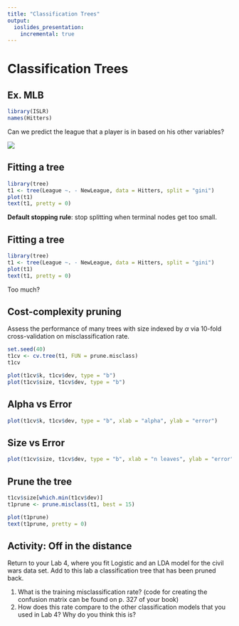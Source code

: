 ```yaml
---
title: "Classification Trees"
output:
  ioslides_presentation:
    incremental: true
---
```


# Classification Trees

## Ex. MLB {.build .vcenter .flexbox}

```r
library(ISLR)
names(Hitters)
```

Can we predict the league that a player is in based on his other variables?

<img src="https://blog.sysomos.com/wp-content/uploads/2013/10/american-league-logo1-300x150.jpg"> 

## Fitting a tree {.build}

```r
library(tree)
t1 <- tree(League ~. - NewLeague, data = Hitters, split = "gini")
plot(t1)
text(t1, pretty = 0)
```

**Default stopping rule**: stop splitting when terminal nodes get too small.


## Fitting a tree {.build}

```r
library(tree)
t1 <- tree(League ~. - NewLeague, data = Hitters, split = "gini")
plot(t1)
text(t1, pretty = 0)
```

Too much?

## Cost-complexity pruning {.build}

Assess the performance of many trees with size indexed by $\alpha$ via 10-fold cross-validation on misclassification rate.

```r
set.seed(40)
t1cv <- cv.tree(t1, FUN = prune.misclass)
t1cv
```

```r
plot(t1cv$k, t1cv$dev, type = "b")
plot(t1cv$size, t1cv$dev, type = "b")
```


## Alpha vs Error

```r
plot(t1cv$k, t1cv$dev, type = "b", xlab = "alpha", ylab = "error")
```


## Size vs Error

```r
plot(t1cv$size, t1cv$dev, type = "b", xlab = "n leaves", ylab = "error")
```


## Prune the tree

```r
t1cv$size[which.min(t1cv$dev)]
t1prune <- prune.misclass(t1, best = 15)
```

```r
plot(t1prune)
text(t1prune, pretty = 0)
```


## Activity: Off in the distance

Return to your Lab 4, where you fit Logistic and an LDA model for the civil wars
data set. Add to this lab a classification tree that has been pruned back.

1. What is the training misclassification rate? (code for creating the confusion
matrix can be found on p. 327 of your book)
2. How does this rate compare to the other classification models that you used in Lab 4? Why do you think this is?



